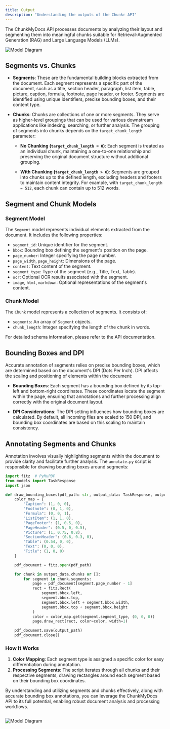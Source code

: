 ```yaml
---
title: Output
description: "Understanding the outputs of the Chunkr API"
---
```

The ChunkMyDocs API processes documents by analyzing their layout and segmenting them into meaningful chunks suitable for Retrieval-Augmented Generation (RAG) and Large Language Models (LLMs). 

![Model Diagram](sample2.png)

## Segments vs. Chunks

- **Segments**: These are the fundamental building blocks extracted from the document. Each segment represents a specific part of the document, such as a title, section header, paragraph, list item, table, picture, caption, formula, footnote, page header, or footer. Segments are identified using unique identifiers, precise bounding boxes, and their content type.

- **Chunks**: Chunks are collections of one or more segments. They serve as higher-level groupings that can be used for various downstream applications like indexing, searching, or further analysis. The grouping of segments into chunks depends on the `target_chunk_length` parameter:

  - **No Chunking (`target_chunk_length = 0`)**: Each segment is treated as an individual chunk, maintaining a one-to-one relationship and preserving the original document structure without additional grouping.

  - **With Chunking (`target_chunk_length > 0`)**: Segments are grouped into chunks up to the defined length, excluding headers and footers to maintain content integrity. For example, with `target_chunk_length = 512`, each chunk can contain up to 512 words.

## Segment and Chunk Models

### Segment Model

The `Segment` model represents individual elements extracted from the document. It includes the following properties:

- `segment_id`: Unique identifier for the segment.
- `bbox`: Bounding box defining the segment's position on the page.
- `page_number`: Integer specifying the page number.
- `page_width`, `page_height`: Dimensions of the page.
- `content`: Text content of the segment.
- `segment_type`: Type of the segment (e.g., Title, Text, Table).
- `ocr`: Optional OCR results associated with the segment.
- `image`, `html`, `markdown`: Optional representations of the segment's content.

### Chunk Model

The `Chunk` model represents a collection of segments. It consists of:

- `segments`: An array of `Segment` objects.
- `chunk_length`: Integer specifying the length of the chunk in words.

For detailed schema information, please refer to the API documentation.

## Bounding Boxes and DPI

Accurate annotation of segments relies on precise bounding boxes, which are determined based on the document's DPI (Dots Per Inch). DPI affects the scaling and positioning of elements within the document:

- **Bounding Boxes**: Each segment has a bounding box defined by its top-left and bottom-right coordinates. These coordinates locate the segment within the page, ensuring that annotations and further processing align correctly with the original document layout.

- **DPI Considerations**: The DPI setting influences how bounding boxes are calculated. By default, all incoming files are scaled to 150 DPI, and bounding box coordinates are based on this scaling to maintain consistency.

## Annotating Segments and Chunks

Annotation involves visually highlighting segments within the document to provide clarity and facilitate further analysis. The `annotate.py` script is responsible for drawing bounding boxes around segments:

```python
import fitz  # PyMuPDF
from models import TaskResponse
import json

def draw_bounding_boxes(pdf_path: str, output_data: TaskResponse, output_path: str):
    color_map = {
        "Caption": (1, 0, 0),
        "Footnote": (0, 1, 0),
        "Formula": (0, 0, 1),
        "ListItem": (1, 1, 0),
        "PageFooter": (1, 0.5, 0),
        "PageHeader": (0.5, 0, 0.5),
        "Picture": (1, 0.75, 0.8),
        "SectionHeader": (0.6, 0.3, 0),
        "Table": (0.54, 0, 0),
        "Text": (0, 0, 0),
        "Title": (1, 0, 0)
    }

    pdf_document = fitz.open(pdf_path)

    for chunk in output_data.chunks or []:
        for segment in chunk.segments:
            page = pdf_document[segment.page_number - 1]
            rect = fitz.Rect(
                segment.bbox.left,
                segment.bbox.top,
                segment.bbox.left + segment.bbox.width,
                segment.bbox.top + segment.bbox.height
            )
            color = color_map.get(segment.segment_type, (0, 0, 0))
            page.draw_rect(rect, color=color, width=1)

    pdf_document.save(output_path)
    pdf_document.close()
```

### How It Works

1. **Color Mapping**: Each segment type is assigned a specific color for easy differentiation during annotation.
2. **Processing Segments**: The script iterates through all chunks and their respective segments, drawing rectangles around each segment based on their bounding box coordinates.

By understanding and utilizing segments and chunks effectively, along with accurate bounding box annotations, you can leverage the ChunkMyDocs API to its full potential, enabling robust document analysis and processing workflows.

```

```


![Model Diagram](sample2.png)
